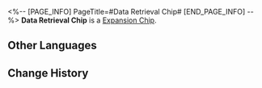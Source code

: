 <%-- [PAGE_INFO]
PageTitle=#Data Retrieval Chip#
[END_PAGE_INFO] --%>
{{Item Infobox
|id          = 250221
|image       = Item Data Retrieval Chip.png{{subst:void|<!--$UPLOAD:<<SpriteOutput/Quest/AetherDivide/AssembleSkill/Figures/IconAetherDivideAssembleSkill23.png>-<Item Data Retrieval Chip.png>-<Item Icons>>-->}}
|type        = Expansion Chip
|invCategory = 
|rarity      = 4
|effect      = 
|description = After defeating an enemy, the wearer restores a massive amount of HP.
}}
{{Description|A game item in Aetherium Wars. Aether Spirits will gain a special enhanced ability after equipping it.}}
'''Data Retrieval Chip''' is a [[Expansion Chip]].

==Other Languages==
{{Other Languages
|en   = Data Retrieval Chip
|zhs  = 数据回收芯片
|zht  = 資料回收晶片
|ja   = チップ「データ回収」
|ko   = 데이터 회수 칩
|es   = Chip de recuperación de datos
|fr   = Puce de récupération de données
|ru   = Чип извлечения данных
|th   = ชิปกู้ข้อมูล
|vi   = Chip Thu Hồi Dữ Liệu
|de   = Chip: Datenabfrage
|id   = Data Retrieval Chip
|pt   = Chip de Recuperação de Dados
}}

==Change History==
{{Change History|1.4}}